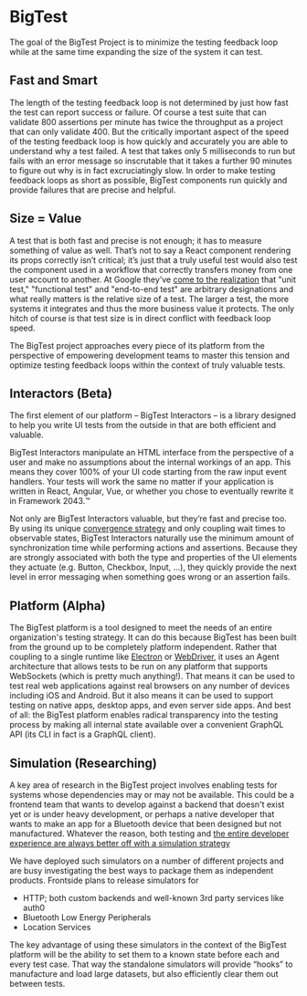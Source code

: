 # BigTest

The goal of the BigTest Project is to minimize the testing feedback loop while at the same time expanding the size of the system it can test.

## Fast and Smart

The length of the testing feedback loop is not determined by just how fast the test can report success or failure. Of course a test suite that can validate 800 assertions per minute has twice the throughput as a project that can only validate 400. But the critically important aspect of the speed of the testing feedback loop is how quickly and accurately you are able to understand why a test failed. A test that takes only 5 milliseconds to run but fails with an error message so inscrutable that it takes a further 90 minutes to figure out why is in fact excruciatingly slow. In order to make testing feedback loops as short as possible, BigTest components run quickly and provide failures that are precise and helpful.

## Size = Value

A test that is both fast and precise is not enough; it has to measure something of value as well. That’s not to say a React component rendering its props correctly isn’t critical; it’s just that a truly useful test would also test the component used in a workflow that correctly transfers money from one user account to another. At Google they’ve [come to the realization][5] that "unit test," "functional test" and "end-to-end test" are arbitrary designations and what really matters is the relative size of a test. The larger a test, the more systems it integrates and thus the more business value it protects. The only hitch of course is that test size is in direct conflict with feedback loop speed.

The BigTest project approaches every piece of its platform from the perspective of empowering development teams to master this tension and optimize testing feedback loops within the context of truly valuable tests.

## Interactors (Beta)

The first element of our platform – BigTest Interactors – is a library designed to help you write UI tests from the outside in that are both efficient and valuable.

BigTest Interactors manipulate an HTML interface from the perspective of a user and make no assumptions about the internal workings of an app. This means they cover 100% of your UI code starting from the raw input event handlers. Your tests will work the same no matter if your application is written in React, Angular, Vue, or whether you chose to eventually rewrite it in Framework 2043.™

Not only are BigTest Interactors valuable, but they’re fast and precise too. By using its unique [convergence strategy][1] and only coupling wait times to observable states, BigTest Interactors naturally use the minimum amount of synchronization time while performing actions and assertions. Because they are strongly associated with both the type and properties of the UI elements they actuate (e.g. Button, Checkbox, Input, ...), they quickly provide the next level in error messaging when something goes wrong or an assertion fails.

## Platform (Alpha)

The BigTest platform is a tool designed to meet the needs of an entire organization's testing strategy. It can do this because BigTest has been built from the ground up to be completely platform independent. Rather that coupling to a single runtime like [Electron][2] or [WebDriver][3], it uses an Agent architecture that allows tests to be run on any platform that supports WebSockets (which is pretty much anything!). That means it can be used to test real web applications against real browsers on any number of devices including iOS and Android. But it also means it can be used to support testing on native apps, desktop apps, and even server side apps. And best of all: the BigTest platform enables radical transparency into the testing process by making all internal state available over a convenient GraphQL API (its CLI in fact is a GraphQL client).


## Simulation (Researching)
A key area of research in the BigTest project involves enabling tests for systems whose dependencies may or may not be available. This could be a frontend team that wants to develop against a backend that doesn't exist yet or is under heavy development, or perhaps a native developer that wants to make an app for a Bluetooth device that been designed but not manufactured. Whatever the reason, both testing and [the entire developer experience are always better off with a simulation strategy][4]

We have deployed such simulators on a number of different projects and are busy investigating the best ways to package them as independent products. Frontside plans to release simulators for

- HTTP; both custom backends and well-known 3rd party services like auth0
- Bluetooth Low Energy Peripherals
- Location Services

The key advantage of using these simulators in the context of the BigTest platform will be the ability to set them to a known state before each and every test case. That way the standalone simulators will provide “hooks” to manufacture and load large datasets, but also efficiently clear them out between tests.

[1]: https://frontside.com/blog/2020-07-16-the-lesson-of-bigtest-interactors/#the-convergence-strategy
[2]: https://www.electronjs.org
[3]: https://www.w3.org/TR/webdriver/
[4]: https://frontside.com/blog/2020-07-29-decoupling-teams-through-simulation/
[5]: https://testing.googleblog.com/2010/12/test-sizes.html
